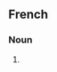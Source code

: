{{also|faux amis}}
==French==

===Noun===
{{head|fr|noun plural form|g=m}}

# {{plural of|faux-ami|lang=fr}}